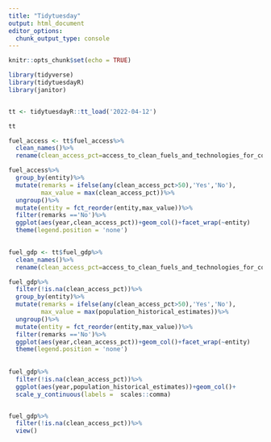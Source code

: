 ```yaml
---
title: "Tidytuesday"
output: html_document
editor_options: 
  chunk_output_type: console
---
```


```r
knitr::opts_chunk$set(echo = TRUE)

library(tidyverse)
library(tidytuesdayR)
library(janitor)


tt <- tidytuesdayR::tt_load('2022-04-12')

tt

fuel_access <- tt$fuel_access%>%
  clean_names()%>%
  rename(clean_access_pct=access_to_clean_fuels_and_technologies_for_cooking_percent_of_population)

fuel_access%>%
  group_by(entity)%>%
  mutate(remarks = ifelse(any(clean_access_pct>50),'Yes','No'),
         max_value = max(clean_access_pct))%>%
  ungroup()%>%
  mutate(entity = fct_reorder(entity,max_value))%>%
  filter(remarks =='No')%>%
  ggplot(aes(year,clean_access_pct))+geom_col()+facet_wrap(~entity)
  theme(legend.position = 'none')
  


```




````R

fuel_gdp <- tt$fuel_gdp%>%
  clean_names()%>%
  rename(clean_access_pct=access_to_clean_fuels_and_technologies_for_cooking_percent_of_population)

fuel_gdp%>%
  filter(!is.na(clean_access_pct))%>%
  group_by(entity)%>%
  mutate(remarks = ifelse(any(clean_access_pct>50),'Yes','No'),
         max_value = max(population_historical_estimates))%>%
  ungroup()%>%
  mutate(entity = fct_reorder(entity,max_value))%>%
  filter(remarks =='No')%>%
  ggplot(aes(year,clean_access_pct))+geom_col()+facet_wrap(~entity)
  theme(legend.position = 'none')
  
  
fuel_gdp%>%
  filter(!is.na(clean_access_pct))%>%
  ggplot(aes(year,population_historical_estimates))+geom_col()+
  scale_y_continuous(labels =  scales::comma)


fuel_gdp%>%
  filter(!is.na(clean_access_pct))%>%
  view()


````




